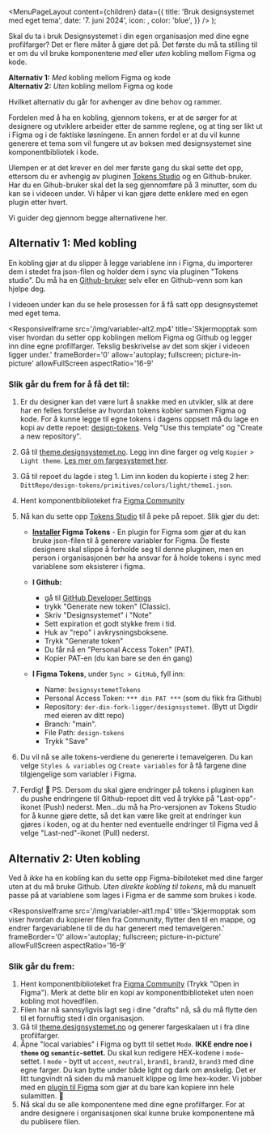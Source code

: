 

<Meta
  title='Bruk designsystemet med eget tema'
  description='Lær hvordan du kan bruke designsystemet med dine egne profilfarger.'
/>

  <MenuPageLayout
    content={children}
    data={{
      title: 'Bruk designsystemet med eget tema',
      date: '7. juni 2024',
      icon: <PaletteIcon />,
      color: 'blue',
    }}
  />
);

Skal du ta i bruk Designsystemet i din egen organisasjon med dine egne profilfarger? Det er flere måter å gjøre det på. Det første du må ta stilling til er om du vil bruke komponentene _med_ eller _uten_ kobling mellom Figma og kode.

**Alternativ 1:** _Med_ kobling mellom Figma og kode \
**Alternativ 2:** _Uten_ kobling mellom Figma og kode

Hvilket alternativ du går for avhenger av dine behov og rammer.

Fordelen med å ha en kobling, gjennom tokens, er at de sørger for at designere og utviklere arbeider etter de samme reglene, og at ting ser likt ut i Figma og i de faktiske løsningene. En annen fordel er at du vil kunne generere et tema som vil fungere ut av boksen med designsystemet sine komponentbibliotek i kode.

Ulempen er at det krever en del mer første gang du skal sette det opp, ettersom du er avhengig av pluginen [Tokens Studio](https://tokens.studio/) og en Github-bruker. Har du en Gihub-bruker skal det la seg gjennomføre på 3 minutter, som du kan se i videoen under. Vi håper vi kan gjøre dette enklere med en egen plugin etter hvert.

Vi guider deg gjennom begge alternativene her.

## Alternativ 1: Med kobling

En kobling gjør at du slipper å legge variablene inn i Figma, du importerer dem i stedet fra json-filen og holder dem i sync via pluginen "Tokens studio". Du må ha en [Github-bruker](https://github.com) selv eller en Github-venn som kan hjelpe deg.

I videoen under kan du se hele prosessen for å få satt opp designsystemet med eget tema.

<ResponsiveIframe
  src='/img/variabler-alt2.mp4'
  title='Skjermopptak som viser hvordan du setter opp koblingen mellom Figma og Github og legger inn dine egne profilfarger. Tekslig beskrivelse av det som skjer i videoen ligger under.'
  frameBorder='0'
  allow='autoplay; fullscreen; picture-in-picture'
  allowFullScreen
  aspectRatio='16-9'
></ResponsiveIframe>

### Slik går du frem for å få det til:

1. Er du designer kan det være lurt å snakke med en utvikler, slik at dere har en felles forståelse av hvordan tokens kobler sammen Figma og kode. For å kunne legge til egne tokens i dagens oppsett må du lage en kopi av dette repoet: [design-tokens](https://github.com/designsystemet/design-tokens). Velg "Use this template" og "Create a new repository".

2. Gå til [theme.designsystemet.no](theme.designsystemet.no). Legg inn dine farger og velg `Kopier` > `Light theme`. [Les mer om fargesystemet her](/grunnleggende/for-designere/fargesystem).

3. Gå til repoet du lagde i steg 1. Lim inn koden du kopierte i steg 2 her: `DittRepo/design-tokens/primitives/colors/light/theme1.json`.

4. Hent komponentbiblioteket fra [Figma Community](https://www.figma.com/community/file/1322138390374166141/designsystemet-core-ui-kit)

5. Nå kan du sette opp [Tokens Studio](https://tokens.studio/) til å peke på repoet. Slik gjør du det:

   - **[Installer](<https://www.figma.com/community/plugin/843461159747178978/Tokens-Studio-for-Figma-(Figma-Tokens)>) Figma Tokens** - En plugin for Figma som gjør at du kan bruke json-filen til å generere variabler for Figma. De fleste designere skal slippe å forholde seg til denne pluginen, men en person i organisasjonen bør ha ansvar for å holde tokens i sync med variablene som eksisterer i figma.
   - **I Github:**

     - gå til [GitHub Developer Settings](https://github.com/settings/tokens)
     - trykk "Generate new token" (Classic).
     - Skriv "Designsystemet" i "Note"
     - Sett expiration et godt stykke frem i tid.
     - Huk av "repo" i avkrysningsboksene.
     - Trykk "Generate token"
     - Du får nå en "Personal Access Token" (PAT).
     - Kopier PAT-en (du kan bare se den én gang)

   - **I Figma Tokens**, under `Sync > GitHub`, fyll inn:
     - Name: `DesignsystemetTokens`
     - Personal Access Token: `*** din PAT ***` (som du fikk fra Github)
     - Repository: `der-din-fork-ligger/designsystemet`. (Bytt ut Digdir med eieren av ditt repo)
     - Branch: "main".
     - File Path: `design-tokens`
     - Trykk "Save"

6. Du vil nå se alle tokens-verdiene du genererte i temavelgeren. Du kan velge `Styles & variables` og `Create variables` for å få fargene dine tilgjengelige som variabler i Figma.

7. Ferdig! 🎉 PS. Dersom du skal gjøre endringer på tokens i pluginen kan du pushe endringene til Github-repoet ditt ved å trykke på "Last-opp"-ikonet (Push) nederst. Men...du må ha Pro-versjonen av Tokens Studio for å kunne gjøre dette, så det kan være like greit at endringer kun gjøres i koden, og at du henter ned eventuelle endringer til Figma ved å velge "Last-ned"-ikonet (Pull) nederst.

## Alternativ 2: Uten kobling

Ved å _ikke_ ha en kobling kan du sette opp Figma-bibiloteket med dine farger uten at du må bruke Github. _Uten direkte kobling til tokens_, må du manuelt passe på at variablene som lages i Figma er de samme som brukes i kode.

<ResponsiveIframe
  src='/img/variabler-alt1.mp4'
  title='Skjermopptak som viser hvordan du kopierer filen fra Community, flytter den til en mappe, og endrer fargevariablene til de du har generert med temavelgeren.'
  frameBorder='0'
  allow='autoplay; fullscreen; picture-in-picture'
  allowFullScreen
  aspectRatio='16-9'
></ResponsiveIframe>

### Slik går du frem:

1. Hent komponentbiblioteket fra [Figma Community](https://www.figma.com/community/file/1322138390374166141/designsystemet-core-ui-kit) (Trykk "Open in Figma"). Merk at dette blir en kopi av komponentbiblioteket uten noen kobling mot hovedfilen.
2. Filen har nå sannsyligvis lagt seg i dine "drafts" nå, så du må flytte den til et fornuftig sted i din organisasjon.
3. Gå til [theme.designsystemet.no](theme.designsystemet.no) og generer fargeskalaen ut i fra dine profilfarger.
4. Åpne "local variables" i Figma og bytt til settet `Mode`. **IKKE endre noe i `theme` og `semantic`-settet.** Du skal kun redigere HEX-kodene i `mode`-settet. I `mode` - bytt ut `accent`, `neutral`, `brand1`, `brand2`, `brand3` med dine egne farger. Du kan bytte under både light og dark om ønskelig. Det er litt tungvindt nå siden du må manuelt klippe og lime hex-koder. Vi jobber med en [plugin til Figma](https://github.com/digdir/designsystemet/tree/next/plugins/figma-sync) som gjør at du bare kan kopiere inn hele sulamitten. 🎉
5. Nå skal du se alle komponentene med dine egne profilfarger. For at andre designere i organisasjonen skal kunne bruke komponentene må du publisere filen.
